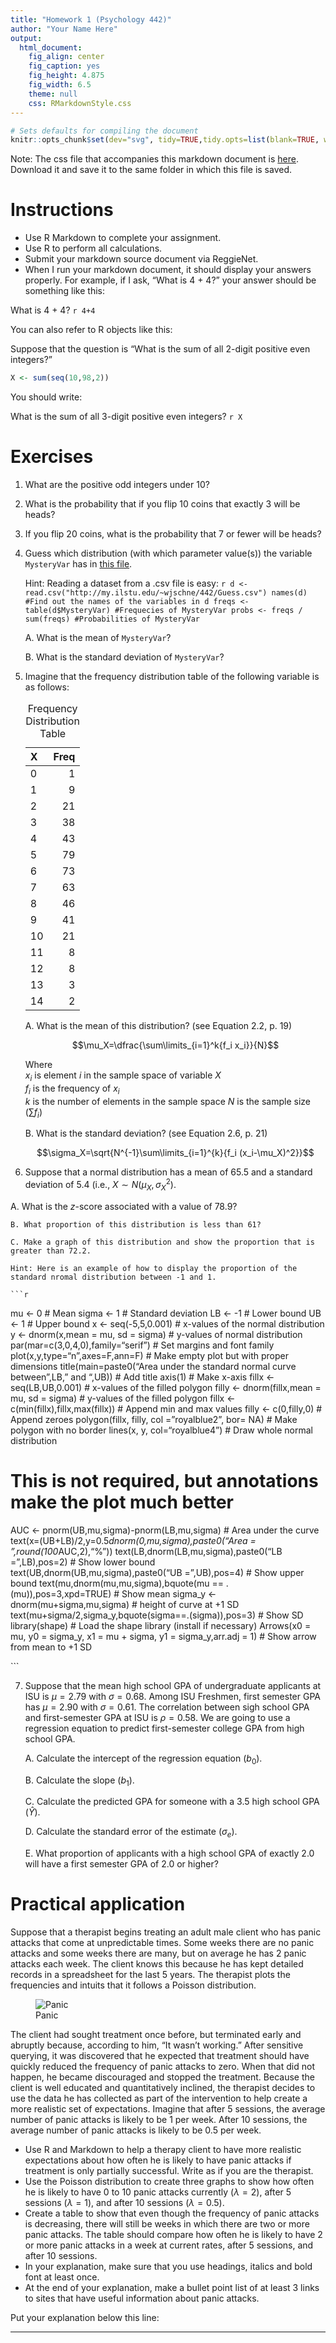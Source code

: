```yaml
---
title: "Homework 1 (Psychology 442)"
author: "Your Name Here"
output:
  html_document:
    fig_align: center
    fig_caption: yes
    fig_height: 4.875
    fig_width: 6.5
    theme: null
    css: RMarkdownStyle.css
---
```

```r
# Sets defaults for compiling the document
knitr::opts_chunk$set(dev="svg", tidy=TRUE,tidy.opts=list(blank=TRUE, width.cutoff=40))
```

Note: The css file that accompanies this markdown document is [here](http://my.ilstu.edu/~wjschne/442/RMarkdownStyle.css). Download it and save it to the same folder in which this file is saved.

# Instructions

* Use R Markdown to complete your assignment. 
* Use R to perform all calculations.
* Submit your markdown source document via ReggieNet.
* When I run your markdown document, it should display your answers properly. For example, if I ask, "What is 4 + 4?" your answer should be something like this:

What is 4 + 4? `r 4+4`

You can also refer to R objects like this:

Suppose that the question is "What is the sum of all 2-digit positive even integers?" 

```r
X <- sum(seq(10,98,2))
```

You should write: 

What is the sum of all 3-digit positive even integers? `r X`

# Exercises

1. What are the positive odd integers under 10?
2. What is the probability that if you flip 10 coins that exactly 3 will be heads?
3. If you flip 20 coins, what is the probability that 7 or fewer will be heads?
4. Guess which distribution (with which parameter value(s)) the variable `MysteryVar` has in [this file](http://my.ilstu.edu/~wjschne/442/Guess.csv).

    Hint: Reading a dataset from a .csv file is easy: 
    ```r
d <- read.csv("http://my.ilstu.edu/~wjschne/442/Guess.csv")
names(d) #Find out the names of the variables in d
freqs <- table(d$MysteryVar) #Frequecies of MysteryVar
probs <- freqs / sum(freqs) #Probabilities of MysteryVar
```

    A. What is the mean of `MysteryVar`?
    
    B. What is the standard deviation of `MysteryVar`?
    
5. Imagine that the frequency distribution table of the following variable is as follows:
   
    |X  | Freq|
    |:--|----:|
    |0  |    1|
    |1  |    9|
    |2  |   21|
    |3  |   38|
    |4  |   43|
    |5  |   79|
    |6  |   73|
    |7  |   63|
    |8  |   46|
    |9  |   41|
    |10 |   21|
    |11 |    8|
    |12 |    8|
    |13 |    3|
    |14 |    2|
    
    Table: Frequency Distribution Table

    A. What is the mean of this distribution? (see Equation 2.2, p. 19)
    
    $$\mu_X=\dfrac{\sum\limits_{i=1}^k{f_i x_i}}{N}$$
    
    Where  
    $x_i$ is element $i$ in the sample space of variable $X$  
    $f_i$ is the frequency of $x_i$  
    $k$ is the number of elements in the sample space
    $N$ is the sample size $(\sum{f_i})$  

    B. What is the standard deviation? (see Equation 2.6, p. 21)
    
    $$\sigma_X=\sqrt{N^{-1}\sum\limits_{i=1}^{k}{f_i (x_i-\mu_X)^2}}$$

6. Suppose that a normal distribution has a mean of 65.5 and a standard deviation of 5.4 (i.e., $X \sim N(\mu_X,\sigma_X^2)$.

A. What is the *z*-score associated with a value of 78.9?
    
    B. What proportion of this distribution is less than 61?
    
    C. Make a graph of this distribution and show the proportion that is greater than 72.2.
    
    Hint: Here is an example of how to display the proportion of the standard nromal distribution between -1 and 1.
    
    ```r
mu <- 0 # Mean
sigma <- 1 # Standard deviation
LB <- -1 # Lower bound
UB <- 1 # Upper bound
x <- seq(-5,5,0.001) # x-values of the normal distribution
y <- dnorm(x,mean = mu, sd = sigma) # y-values of normal distribution
par(mar=c(3,0,4,0),family="serif") # Set margins and font family
plot(x,y,type="n",axes=F,ann=F) # Make empty plot but with proper dimensions
title(main=paste0("Area under the standard normal curve between ",LB," and ",UB)) # Add title
axis(1) # Make x-axis
fillx <- seq(LB,UB,0.001) # x-values of the filled polygon
filly <- dnorm(fillx,mean = mu, sd = sigma) # y-values of the filled polygon
fillx <- c(min(fillx),fillx,max(fillx)) # Append min and max values
filly <- c(0,filly,0) # Append zeroes
polygon(fillx, filly, col = "royalblue2", bor= NA) # Make polygon with no border
lines(x, y, col="royalblue4") # Draw whole normal distribution

# This is not required, but annotations make the plot much better
AUC <- pnorm(UB,mu,sigma)-pnorm(LB,mu,sigma) # Area under the curve
text(x=(UB+LB)/2,y=0.5*dnorm(0,mu,sigma),paste0("Area = \n",round(100*AUC,2),"%"))
text(LB,dnorm(LB,mu,sigma),paste0("LB = ",LB),pos=2) # Show lower bound
text(UB,dnorm(UB,mu,sigma),paste0("UB = ",UB),pos=4) # Show upper bound
text(mu,dnorm(mu,mu,sigma),bquote(mu == .(mu)),pos=3,xpd=TRUE) # Show mean
sigma_y <- dnorm(mu+sigma,mu,sigma) # height of curve at +1 SD
text(mu+sigma/2,sigma_y,bquote(sigma==.(sigma)),pos=3) # Show SD
library(shape) # Load the shape library (install if necessary)
Arrows(x0 = mu, y0 = sigma_y, x1 = mu + sigma, y1 = sigma_y,arr.adj = 1) # Show arrow from mean to +1 SD

```
    
7. Suppose that the mean high school GPA of undergraduate applicants at ISU is $\mu = 2.79$ with $\sigma = 0.68$. Among ISU Freshmen, first semester GPA has $\mu = 2.90$ with $\sigma = 0.61$. The correlation between sigh school GPA and first-semester GPA at ISU is $\rho=0.58$. We are going to use a regression equation to predict first-semester college GPA from high school GPA.

    A. Calculate the intercept of the regression equation $(b_0)$.
    
    B. Calculate the slope $(b_1)$.
    
    C. Calculate the predicted GPA for someone with a 3.5 high school GPA $(\hat{Y})$.
    
    D. Calculate the standard error of the estimate $(\sigma_e)$. 
    
    E. What proportion of applicants with a high school GPA of exactly 2.0 will have a first semester GPA of 2.0 or higher?

# Practical application

Suppose that a therapist begins treating an adult male client who has panic attacks that come at unpredictable times. Some weeks there are no panic attacks and some weeks there are many, but on average he has 2 panic
attacks each week. The client knows this because he has kept detailed
records in a spreadsheet for the last 5 years. The therapist plots the frequencies and intuits that it follows a Poisson distribution.

![Panic](http://my.ilstu.edu/~wjschne/442/Panic.svg)

The client had sought treatment once before, but terminated early and abruptly because, according to him, “It wasn’t working.” After sensitive querying, it was discovered that he expected that treatment should have quickly reduced the frequency of panic attacks to zero. When that did not happen, he became discouraged and stopped the treatment. Because the client is well educated and quantitatively inclined, the therapist decides to use the data he has collected as part of the intervention to help create a more realistic set of expectations. Imagine that after 5 sessions, the average number of panic attacks is likely to be 1 per week. After 10 sessions, the average number of panic attacks is likely to be 0.5 per week.

- Use R and Markdown to help a therapy client to have more realistic expectations about how often he is likely to have panic attacks if treatment is only partially successful. Write as if you are the therapist. 
- Use the Poisson distribution to create three graphs to show how often he is likely to have 0 to 10 panic attacks currently $(\lambda = 2)$, after 5 sessions $(\lambda = 1)$, and after 10 sessions $(\lambda = 0.5)$. 
- Create a table to show that even though the frequency of panic attacks is decreasing, there will still be weeks in which there are two or more panic attacks. The table should compare how often he is likely to have 2 or more panic attacks in a week at current rates, after 5 sessions, and after 10 sessions. 
- In your explanation, make sure that you use headings, italics and bold font at least once.
- At the end of your explanation, make a bullet point list of at least 3 links to sites that have useful information about panic attacks.

Put your explanation below this line:

***



